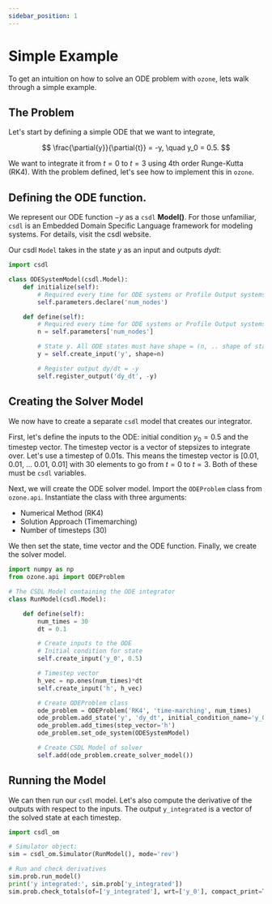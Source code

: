 ```yaml
---
sidebar_position: 1
---
```


# Simple Example

To get an intuition on how to solve an ODE problem with `ozone`, lets walk through a simple example.

## The Problem

Let's start by defining a simple ODE that we want to integrate,

$$
\frac{\partial{y}}{\partial{t}} = -y, \quad y_0 = 0.5.
$$

We want to integrate it from $t = 0$ to $t = 3$ using 4th order Runge-Kutta (RK4). With the problem defined, let's see how to implement this in `ozone`.

## Defining the ODE function.

We represent our ODE function $-y$ as a `csdl` **Model()**. For those unfamiliar, `csdl` is an Embedded Domain Specific Language framework for modeling systems. For details, visit the csdl website.

Our csdl `Model` takes in the state $y$ as an input and outputs $dydt$:

```py
import csdl

class ODESystemModel(csdl.Model):
    def initialize(self):
        # Required every time for ODE systems or Profile Output systems
        self.parameters.declare('num_nodes')

    def define(self):
        # Required every time for ODE systems or Profile Output systems
        n = self.parameters['num_nodes']

        # State y. All ODE states must have shape = (n, .. shape of state ...)
        y = self.create_input('y', shape=n)

        # Register output dy/dt = -y
        self.register_output('dy_dt', -y)

```

## Creating the Solver Model

We now have to create a separate `csdl` model that creates our integrator.

First, let's define the inputs to the ODE: initial condition $y_0 = 0.5$ and the timestep vector.
The timestep vector is a vector of stepsizes to integrate over. Let's use a timestep of 0.01s. 
This means the timestep vector is [0.01, 0.01, ... 0.01, 0.01] with 30 elements to go from $t = 0$ to $t = 3$. 
Both of these must be `csdl` variables.

Next, we will create the ODE solver model. Import the `ODEProblem` class from `ozone.api`. 
Instantiate the class with three arguments:
- Numerical Method (RK4)
- Solution Approach (Timemarching)
- Number of timesteps (30)

We then set the state, time vector and the ODE function. Finally, we create the solver model.

```py
import numpy as np
from ozone.api import ODEProblem

# The CSDL Model containing the ODE integrator
class RunModel(csdl.Model):

    def define(self):
        num_times = 30
        dt = 0.1

        # Create inputs to the ODE
        # Initial condition for state
        self.create_input('y_0', 0.5)

        # Timestep vector
        h_vec = np.ones(num_times)*dt
        self.create_input('h', h_vec)

        # Create ODEProblem class
        ode_problem = ODEProblem('RK4', 'time-marching', num_times)
        ode_problem.add_state('y', 'dy_dt', initial_condition_name='y_0', output='y_integrated')
        ode_problem.add_times(step_vector='h')
        ode_problem.set_ode_system(ODESystemModel)

        # Create CSDL Model of solver
        self.add(ode_problem.create_solver_model())
```

## Running the Model

We can then run our `csdl` model. Let's also compute the derivative of the outputs with respect to the inputs.
The output `y_integrated` is a vector of the solved state at each timestep.

```py
import csdl_om

# Simulator object:
sim = csdl_om.Simulator(RunModel(), mode='rev')

# Run and check derivatives
sim.prob.run_model()
print('y integrated:', sim.prob['y_integrated'])
sim.prob.check_totals(of=['y_integrated'], wrt=['y_0'], compact_print=True)
```